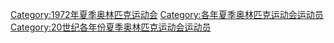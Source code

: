 {{Commonscat|1972 Summer Olympics sportspeople}}
{{parent category}}

[[Category:1972年夏季奥林匹克运动会|Category:1972年夏季奥林匹克运动会]]
[[Category:各年夏季奥林匹克运动会运动员|Category:各年夏季奥林匹克运动会运动员]]
[[Category:20世纪各年份夏季奥林匹克运动会运动员|Category:20世纪各年份夏季奥林匹克运动会运动员]]